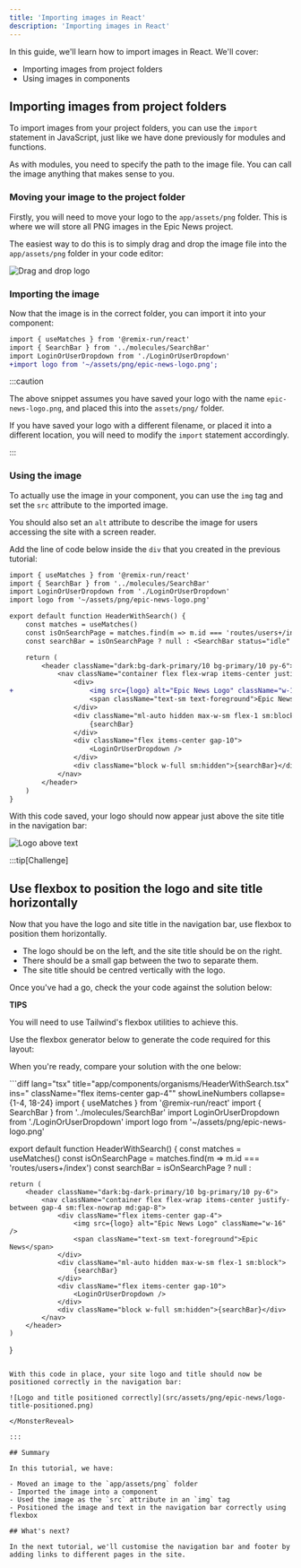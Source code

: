 ```yaml
---
title: 'Importing images in React'
description: 'Importing images in React'
---
```



In this guide, we'll learn how to import images in React. We'll cover:

- Importing images from project folders
- Using images in components

## Importing images from project folders

To import images from your project folders, you can use the `import` statement in JavaScript, just like we have done previously for modules and functions.

As with modules, you need to specify the path to the image file. You can call the image anything that makes sense to you.

### Moving your image to the project folder

Firstly, you will need to move your logo to the `app/assets/png` folder. This is where we will store all PNG images in the Epic News project.

The easiest way to do this is to simply drag and drop the image file into the `app/assets/png` folder in your code editor:

![Drag and drop logo](src/assets/gif/drag-and-drop-logo.gif)

### Importing the image

Now that the image is in the correct folder, you can import it into your component:

```diff lang="tsx" title="app/components/organisms/HeaderWithSearch.tsx"
import { useMatches } from '@remix-run/react'
import { SearchBar } from '../molecules/SearchBar'
import LoginOrUserDropdown from './LoginOrUserDropdown'
+import logo from '~/assets/png/epic-news-logo.png';
```

:::caution

The above snippet assumes you have saved your logo with the name `epic-news-logo.png`, and placed this into the `assets/png/` folder.

If you have saved your logo with a different filename, or placed it into a different location, you will need to modify the `import` statement accordingly.

:::

### Using the image

To actually use the image in your component, you can use the `img` tag and set the `src` attribute to the imported image.

You should also set an `alt` attribute to describe the image for users accessing the site with a screen reader.

Add the line of code below inside the `div` that you created in the previous tutorial:

```diff lang="tsx" title="app/components/organisms/HeaderWithSearch.tsx" showLineNumbers collapse={1-4, 18-24}
import { useMatches } from '@remix-run/react'
import { SearchBar } from '../molecules/SearchBar'
import LoginOrUserDropdown from './LoginOrUserDropdown'
import logo from '~/assets/png/epic-news-logo.png'

export default function HeaderWithSearch() {
	const matches = useMatches()
	const isOnSearchPage = matches.find(m => m.id === 'routes/users+/index')
	const searchBar = isOnSearchPage ? null : <SearchBar status="idle" />

	return (
		<header className="dark:bg-dark-primary/10 bg-primary/10 py-6">
			<nav className="container flex flex-wrap items-center justify-between gap-4 sm:flex-nowrap md:gap-8">
				<div>
+					<img src={logo} alt="Epic News Logo" className="w-16" />
					<span className="text-sm text-foreground">Epic News</span>
				</div>
				<div className="ml-auto hidden max-w-sm flex-1 sm:block">
					{searchBar}
				</div>
				<div className="flex items-center gap-10">
					<LoginOrUserDropdown />
				</div>
				<div className="block w-full sm:hidden">{searchBar}</div>
			</nav>
		</header>
	)
}
```

With this code saved, your logo should now appear just above the site title in the navigation bar:

![Logo above text](src/assets/png/epic-news/logo-above-text.png)

:::tip[Challenge]

## Use flexbox to position the logo and site title horizontally

Now that you have the logo and site title in the navigation bar, use flexbox to position them horizontally.

- The logo should be on the left, and the site title should be on the right.
- There should be a small gap between the two to separate them.
- The site title should be centred vertically with the logo.

Once you've had a go, check the your code against the solution below:

**TIPS**

You will need to use Tailwind's flexbox utilities to achieve this.

Use the flexbox generator below to generate the code required for this layout:

<FlexboxGenerator />

When you're ready, compare your solution with the one below:

<MonsterReveal title="Flexbox solution">
```diff lang="tsx" title="app/components/organisms/HeaderWithSearch.tsx" ins=" className="flex items-center gap-4"" showLineNumbers collapse={1-4, 18-24}
import { useMatches } from '@remix-run/react'
import { SearchBar } from '../molecules/SearchBar'
import LoginOrUserDropdown from './LoginOrUserDropdown'
import logo from '~/assets/png/epic-news-logo.png'

export default function HeaderWithSearch() {
	const matches = useMatches()
	const isOnSearchPage = matches.find(m => m.id === 'routes/users+/index')
	const searchBar = isOnSearchPage ? null : <SearchBar status="idle" />

	return (
		<header className="dark:bg-dark-primary/10 bg-primary/10 py-6">
			<nav className="container flex flex-wrap items-center justify-between gap-4 sm:flex-nowrap md:gap-8">
				<div className="flex items-center gap-4">
					<img src={logo} alt="Epic News Logo" className="w-16" />
					<span className="text-sm text-foreground">Epic News</span>
				</div>
				<div className="ml-auto hidden max-w-sm flex-1 sm:block">
					{searchBar}
				</div>
				<div className="flex items-center gap-10">
					<LoginOrUserDropdown />
				</div>
				<div className="block w-full sm:hidden">{searchBar}</div>
			</nav>
		</header>
	)
}
```

With this code in place, your site logo and title should now be positioned correctly in the navigation bar:

![Logo and title positioned correctly](src/assets/png/epic-news/logo-title-positioned.png)

</MonsterReveal>

:::

## Summary

In this tutorial, we have:

- Moved an image to the `app/assets/png` folder
- Imported the image into a component
- Used the image as the `src` attribute in an `img` tag
- Positioned the image and text in the navigation bar correctly using flexbox

## What's next?

In the next tutorial, we'll customise the navigation bar and footer by adding links to different pages in the site.
